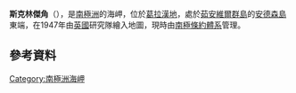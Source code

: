 {{coord|63|35|S|56|26|W|display=title}}

'''斯克林傑角'''（{{lang-en|Cape Scrymgeour}}），是[[南極洲|南極洲]]的海岬，位於[[葛拉漢地|葛拉漢地]]，處於[[茹安維爾群島|茹安維爾群島]]的[[安德森島|安德森島]]東端，在1947年由[[英國|英國]]研究隊繪入地圖，現時由[[南極條約體系|南極條約體系]]管理。

==參考資料==
{{usgs-gazetteer}}

{{DEFAULTSORT:Cape Scrymgeour}}
[[Category:南極洲海岬|Category:南極洲海岬]]


{{JoinvilleIsland-geo-stub}}